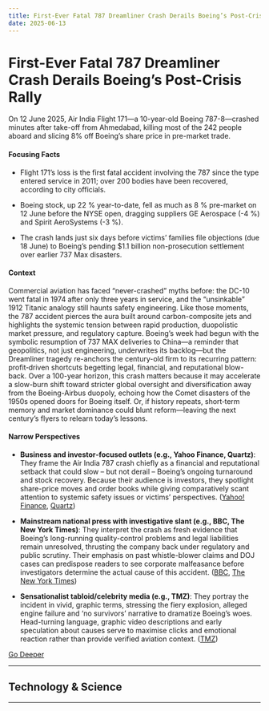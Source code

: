 ```yaml
---
title: First-Ever Fatal 787 Dreamliner Crash Derails Boeing’s Post-Crisis Rally
date: 2025-06-13
---
```


# First-Ever Fatal 787 Dreamliner Crash Derails Boeing’s Post-Crisis Rally

On 12 June 2025, Air India Flight 171—a 10-year-old Boeing 787-8—crashed minutes after take-off from Ahmedabad, killing most of the 242 people aboard and slicing 8% off Boeing’s share price in pre-market trade.

#### Focusing Facts

- Flight 171’s loss is the first fatal accident involving the 787 since the type entered service in 2011; over 200 bodies have been recovered, according to city officials.

- Boeing stock, up 22 % year-to-date, fell as much as 8 % pre-market on 12 June before the NYSE open, dragging suppliers GE Aerospace (-4 %) and Spirit AeroSystems (-3 %).

- The crash lands just six days before victims’ families file objections (due 18 June) to Boeing’s pending $1.1 billion non-prosecution settlement over earlier 737 Max disasters.

#### Context

Commercial aviation has faced “never-crashed” myths before: the DC-10 went fatal in 1974 after only three years in service, and the “unsinkable” 1912 Titanic analogy still haunts safety engineering. Like those moments, the 787 accident pierces the aura built around carbon-composite jets and highlights the systemic tension between rapid production, duopolistic market pressure, and regulatory capture. Boeing’s week had begun with the symbolic resumption of 737 MAX deliveries to China—a reminder that geopolitics, not just engineering, underwrites its backlog—but the Dreamliner tragedy re-anchors the century-old firm to its recurring pattern: profit‐driven shortcuts begetting legal, financial, and reputational blow-back. Over a 100-year horizon, this crash matters because it may accelerate a slow-burn shift toward stricter global oversight and diversification away from the Boeing-Airbus duopoly, echoing how the Comet disasters of the 1950s opened doors for Boeing itself. Or, if history repeats, short‐term memory and market dominance could blunt reform—leaving the next century’s flyers to relearn today’s lessons.

#### Narrow Perspectives

- **Business and investor‐focused outlets (e.g., Yahoo Finance, Quartz)**: They frame the Air India 787 crash chiefly as a financial and reputational setback that could slow – but not derail – Boeing’s ongoing turnaround and stock recovery. Because their audience is investors, they spotlight share-price moves and order books while giving comparatively scant attention to systemic safety issues or victims’ perspectives. ([Yahoo! Finance](https://finance.yahoo.com/news/boeing-stock-slumps-after-deadly-air-india-plane-crash-163517159.html), [Quartz](https://qz.com/boeing-china-resumes-deliveries-737-max-jets-tariffs-1851784053))

- **Mainstream national press with investigative slant (e.g., BBC, The New York Times)**: They interpret the crash as fresh evidence that Boeing’s long-running quality-control problems and legal liabilities remain unresolved, thrusting the company back under regulatory and public scrutiny. Their emphasis on past whistle-blower claims and DOJ cases can predispose readers to see corporate malfeasance before investigators determine the actual cause of this accident. ([BBC](https://www.bbc.com/news/articles/cje7542k0gno), [The New York Times](https://www.nytimes.com/2025/06/12/business/india-plane-crash-boeing-787-dreamliner-safety.html))

- **Sensationalist tabloid/celebrity media (e.g., TMZ)**: They portray the incident in vivid, graphic terms, stressing the fiery explosion, alleged engine failure and ‘no survivors’ narrative to dramatize Boeing’s woes. Head-turning language, graphic video descriptions and early speculation about causes serve to maximise clicks and emotional reaction rather than provide verified aviation context. ([TMZ](https://www.tmz.com/2025/06/12/india-plane-crash-ahmedabad-boeing-flight-london/))


[Go Deeper](https://www.perplexity.ai/search?q=First-Ever+Fatal+787+Dreamliner+Crash+Derails+Boeing%E2%80%99s+Post-Crisis+Rally)

---

## Technology & Science

---

<a id='amd-unveils-mi350-gpus-rocm-7-for-windows-developer-cloud-at-advancing-ai-showcase'></a>
